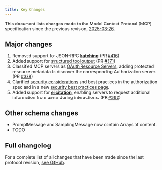 ```yaml
---
title: Key Changes
---
```


This document lists changes made to the Model Context Protocol (MCP) specification since
the previous revision, [2025-03-26](/specification/2025-03-26).

## Major changes

1. Removed support for JSON-RPC **[batching](https://www.jsonrpc.org/specification#batch)**
   (PR [#416](https://github.com/modelcontextprotocol/specification/pull/416))
2. Added support for [structured tool output](https://modelcontextprotocol.io/specification/draft/server/tools#structured-content)
   (PR [#371](https://github.com/modelcontextprotocol/modelcontextprotocol/pull/371))
3. Classified MCP servers as [OAuth Resource Servers](https://modelcontextprotocol.io/specification/draft/basic/authorization#2-3-authorization-server-discovery), adding protected resource metadata to discover the corresponding Authorization server. (PR [#338](https://github.com/modelcontextprotocol/modelcontextprotocol/pull/338))
4. Clarified [security considerations](https://modelcontextprotocol.io/specification/draft/basic/authorization#3-security-considerations) and best practices in the authorization spec and in a new [security best practices page](https://modelcontextprotocol.io/specification/draft/basic/security_best_practices).
5. Added support for **[elicitation](/specification/draft/client/elicitation)**, enabling
   servers to request additional information from users during interactions. (PR [#382](https://github.com/modelcontextprotocol/modelcontextprotocol/pull/382))

## Other schema changes

- PromptMessage and SamplingMessage now contain Arrays of content.
- TODO

## Full changelog

For a complete list of all changes that have been made since the last protocol revision,
[see GitHub](https://github.com/modelcontextprotocol/specification/compare/2025-03-26...draft).
